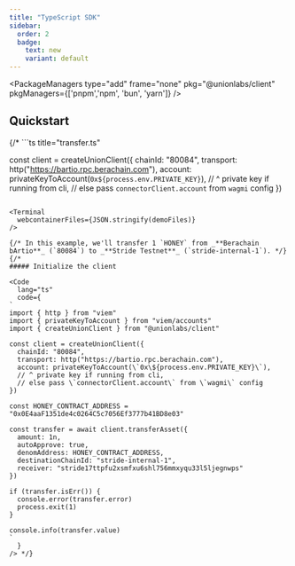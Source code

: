 ```yaml
---
title: "TypeScript SDK"
sidebar:
  order: 2
  badge:
    text: new
    variant: default
---
```


<PackageManagers
  type="add"
  frame="none"
  pkg="@unionlabs/client"
  pkgManagers={['pnpm','npm', 'bun', 'yarn']}
/>

## Quickstart

{/* ```ts title="transfer.ts"

const client = createUnionClient({
  chainId: "80084",
  transport: http("https://bartio.rpc.berachain.com"),
  account: privateKeyToAccount(`0x${process.env.PRIVATE_KEY}`),
  // ^ private key if running from cli,
  // else pass `connectorClient.account` from `wagmi` config
})
``` */}

<Terminal
  webcontainerFiles={JSON.stringify(demoFiles)}
/>

{/* In this example, we'll transfer 1 `HONEY` from _**Berachain bArtio**_ (`80084`) to _**Stride Testnet**_ (`stride-internal-1`). */}
{/* 
##### Initialize the client

<Code
  lang="ts"
  code={
`
import { http } from "viem"
import { privateKeyToAccount } from "viem/accounts"
import { createUnionClient } from "@unionlabs/client"

const client = createUnionClient({
  chainId: "80084",
  transport: http("https://bartio.rpc.berachain.com"),
  account: privateKeyToAccount(\`0x\${process.env.PRIVATE_KEY}\`),
  // ^ private key if running from cli,
  // else pass \`connectorClient.account\` from \`wagmi\` config
})

const HONEY_CONTRACT_ADDRESS = "0x0E4aaF1351de4c0264C5c7056Ef3777b41BD8e03"

const transfer = await client.transferAsset({
  amount: 1n,
  autoApprove: true,
  denomAddress: HONEY_CONTRACT_ADDRESS,
  destinationChainId: "stride-internal-1",
  receiver: "stride17ttpfu2xsmfxu6shl756mmxyqu33l5ljegnwps"
})

if (transfer.isErr()) {
  console.error(transfer.error)
  process.exit(1)
}

console.info(transfer.value)
`
  }
/> */}
